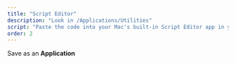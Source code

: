 ```yaml
---
title: "Script Editor"
description: "Look in /Applications/Utilities"
script: "Paste the code into your Mac's built-in Script Editor app in your Utilities folder, and save it with the file format set to Application."
order: 2
---
```



Save as an <strong>Application</strong>

<VideoPlayer
  classes="w-[620px] left-[410px] top-[22px]"
  name="mac-app-script-editor.optim"
/>
